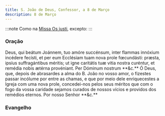 ```yaml
---
title: S. João de Deus, Confessor, a 8 de Março
description: 8 de Março
---
```


:::note
Como na [Missa Os justi](/missal/comum/14confessoresnaopontifices1), excepto:
:::


### Oração

<div class="grid grid-cols-2 gap-5">
  <span class="text-justify">
    Deus, qui beátum Joánnem, tuo amóre succénsum, inter flammas innóxium
    incédere fecísti, et per eum Ecclésiam tuam nova prole fœcundásti: præsta,
    ipsíus suffragántibus méritis; ut igne caritátis tuæ vitia nostra curéntur,
    et remédia nobis ætérna provéniant. Per Dóminum nostrum **&c.**
  </span>
  <span class="text-justify">
    Ó Deus, que, depois de abrasardes a alma do B. João no vosso amor, o
    fizestes passar incólume por entre as chamas, e que por meio dele
    enriquecestes a Igreja com uma nova prole, concedei-nos pelos seus méritos
    que com o fogo da vossa caridade sejamos curados de nossos vícios e providos
    dos remédios eternos. Por nosso Senhor **&c.**
  </span>
</div>

### Evangelho

<LinkCard
  href="/missal/pentecostes/17#evangelho"
  title="Décimo Sétimo Domingo depois de Pentecostes"
/>
